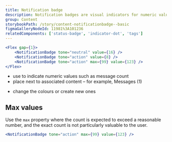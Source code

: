 ```yaml
---
title: Notification badge
description: Notification badges are visual indicators for numeric values.
group: Content
storybookPath: /story/content-notificationbadge--basic
figmaGalleryNodeId: 11981%3A101236
relatedComponents: ['status-badge', 'indicator-dot', 'tags']
---
```


```jsx live
<Flex gap={1}>
	<NotificationBadge tone="neutral" value={16} />
	<NotificationBadge tone="action" value={8} />
	<NotificationBadge tone="action" max={99} value={123} />
</Flex>
```

<DoHeading />

- use to indicate numeric values such as message count
- place next to associated content – for example, Messages (1)

<DontHeading />

- change the colours or create new ones

## Max values

Use the `max` property where the count is expected to exceed a reasonable number, and the exact count is not particularly valuable to the user.

```jsx live
<NotificationBadge tone="action" max={99} value={123} />
```
